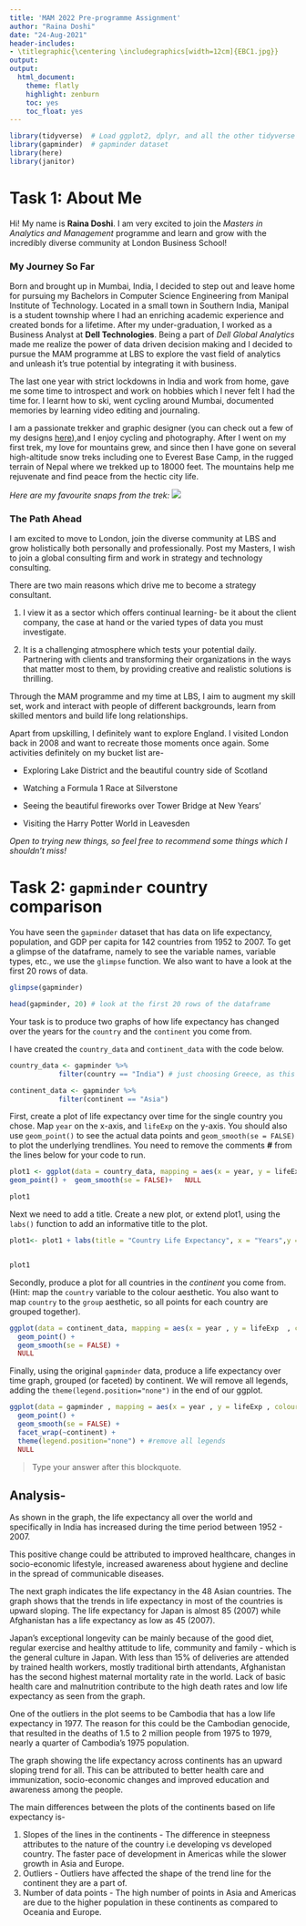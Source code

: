 ```yaml
---
title: 'MAM 2022 Pre-programme Assignment'
author: "Raina Doshi"
date: "24-Aug-2021"
header-includes:
- \titlegraphic{\centering \includegraphics[width=12cm]{EBC1.jpg}}
output: 
output:
  html_document:
    theme: flatly
    highlight: zenburn
    toc: yes
    toc_float: yes
---
```


```r
library(tidyverse)  # Load ggplot2, dplyr, and all the other tidyverse packages
library(gapminder)  # gapminder dataset
library(here)
library(janitor)
```



# Task 1: About Me

Hi! My name is **Raina Doshi**. I am very excited to join the *Masters in Analytics and Management* programme and learn and grow with the incredibly diverse community at London Business School!  

### My Journey So Far

Born and brought up in Mumbai, India, I decided to step out and leave home for pursuing my Bachelors in Computer Science Engineering from Manipal Institute of Technology. Located in a small town in Southern India, Manipal is a student township where I had an enriching academic experience and created bonds for a lifetime. 
After my under-graduation, I worked as a Business Analyst at **Dell Technologies**. Being a part of *Dell Global Analytics* made me realize the power of data driven decision making and I decided to pursue the MAM programme at LBS to explore the vast field of analytics and unleash it's true potential by integrating it with business. 

The last one year with strict lockdowns in India and work from home, gave me some time to introspect and work on hobbies which I never felt I had the time for. I learnt how to ski, went cycling around Mumbai, documented memories by learning video editing and journaling. 

I am a passionate trekker and graphic designer (you can check out a few of my designs [here](https://www.behance.net/rainadoshi/projects)),and I enjoy cycling and photography. After I went on my first trek, my love for mountains grew, and since then I have gone on several high-altitude snow treks including one to Everest Base Camp, in the rugged terrain of Nepal where we trekked up to 18000 feet. The mountains help me rejuvenate and find peace from the hectic city life. 

*Here are my favourite snaps from the trek:*
![](/images/EBC.png)

### The Path Ahead

I am excited to move to London, join the diverse community at LBS and grow holistically both personally and professionally. Post my Masters, I wish to join a global consulting firm and work in strategy and technology consulting. 

There are two main reasons which drive me to become a strategy consultant.  

1. I view it as a sector which offers continual learning- be it about the client company, the case at hand or the varied types of data you must investigate. 

2. It is a challenging atmosphere which tests your potential daily. Partnering with clients and transforming their organizations in the ways that matter most to them, by providing creative and realistic solutions is thrilling. 


Through the MAM programme and my time at LBS, I aim to augment my skill set, work and interact with people of different backgrounds, learn from skilled mentors and build life long relationships.

Apart from upskilling, I definitely want to explore England. I visited London back in 2008 and want to recreate those moments once again. Some activities definitely on my bucket list are-

  * Exploring Lake District and the beautiful country side of Scotland

  * Watching a Formula 1 Race at Silverstone

  * Seeing the beautiful fireworks over Tower Bridge at New Years'

  * Visiting the Harry Potter World in Leavesden

*Open to trying new things, so feel free to recommend some things which I shouldn't miss!*


# Task 2: `gapminder` country comparison

You have seen the `gapminder` dataset that has data on life expectancy, population, and GDP per capita for 142 countries from 1952 to 2007. To get a glimpse of the dataframe, namely to see the variable names, variable types, etc., we use the `glimpse` function. We also want to have a look at the first 20 rows of data.

```r
glimpse(gapminder)

head(gapminder, 20) # look at the first 20 rows of the dataframe

```

Your task is to produce two graphs of how life expectancy has changed over the years for the `country` and the `continent` you come from.

I have created the `country_data` and `continent_data` with the code below.

```r
country_data <- gapminder %>% 
            filter(country == "India") # just choosing Greece, as this is where I come from

continent_data <- gapminder %>% 
            filter(continent == "Asia")
```

First, create a plot of life expectancy over time for the single country you chose. Map `year` on the x-axis, and `lifeExp` on the y-axis. You should also use `geom_point()` to see the actual data points and `geom_smooth(se = FALSE)` to plot the underlying trendlines. You need to remove the comments **\#** from the lines below for your code to run.

```r
plot1 <- ggplot(data = country_data, mapping = aes(x = year, y = lifeExp))+
geom_point() +  geom_smooth(se = FALSE)+   NULL 

plot1
```

Next we need to add a title. Create a new plot, or extend plot1, using the `labs()` function to add an informative title to the plot.

```r
plot1<- plot1 + labs(title = "Country Life Expectancy", x = "Years",y = "Expectancy") +   NULL


plot1
```

Secondly, produce a plot for all countries in the *continent* you come from. (Hint: map the `country` variable to the colour aesthetic. You also want to map `country` to the `group` aesthetic, so all points for each country are grouped together).

```r

ggplot(data = continent_data, mapping = aes(x = year , y = lifeExp  , colour = country, group = country))+
  geom_point() + 
  geom_smooth(se = FALSE) +
  NULL

```

Finally, using the original `gapminder` data, produce a life expectancy over time graph, grouped (or faceted) by continent. We will remove all legends, adding the `theme(legend.position="none")` in the end of our ggplot.

```r
ggplot(data = gapminder , mapping = aes(x = year , y = lifeExp , colour= continent))+
  geom_point() + 
  geom_smooth(se = FALSE) +
  facet_wrap(~continent) +
  theme(legend.position="none") + #remove all legends
  NULL
```

> Type your answer after this blockquote.


## Analysis- 

As shown in the graph, the life expectancy all over the world and specifically in India has increased during the time period between 1952 - 2007.  

This positive change could be attributed to improved healthcare, changes in socio-economic lifestyle, increased awareness about hygiene and decline in the spread of communicable diseases. 

The next graph indicates the life expectancy in the 48 Asian countries. The graph shows that the trends in life expectancy in most of the countries is upward sloping. The life expectancy for Japan is almost 85 (2007) while Afghanistan has a life expectancy as low as 45 (2007). 

Japan's  exceptional longevity can be mainly because of the good diet, regular exercise and healthy attitude to life, community and family - which is the general culture in Japan. With less than 15% of deliveries are attended by trained health workers, mostly traditional birth attendants, Afghanistan has the second highest maternal mortality rate in the world. Lack of basic health care and malnutrition contribute to the high death rates and low life expectancy as seen from the graph.

One of the outliers in the plot seems to be Cambodia that has a low life expectancy in 1977. The reason for this could be the Cambodian genocide, that resulted in the deaths of 1.5 to 2 million people from 1975 to 1979, nearly a quarter of Cambodia's 1975 population.

The graph showing the life expectancy across continents has an upward sloping trend for all. This can be attributed to better health care and immunization, socio-economic changes and improved education and awareness among the people. 

The main differences between the plots of the continents based on life expectancy is-

1. Slopes of the lines in the continents - The difference in steepness attributes to the nature of the country i.e developing vs developed country. The faster pace of development in Americas while the slower growth in Asia and Europe. 
2. Outliers - Outliers have affected the shape of the trend line for the continent they are a part of. 
3. Number of data points - The high number of points in Asia and Americas are due to the higher population in these continents as compared to Oceania and Europe. 
